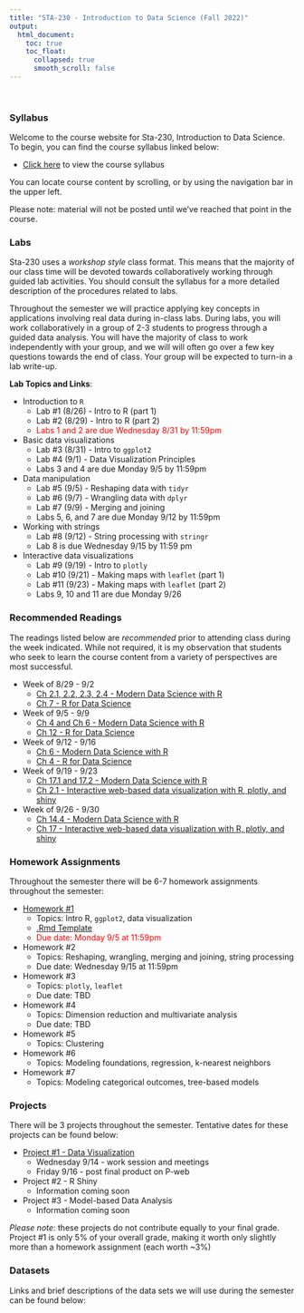```yaml
---
title: "STA-230 - Introduction to Data Science (Fall 2022)"
output:
  html_document:
    toc: true
    toc_float:
      collapsed: true
      smooth_scroll: false
---
```


$~$

### Syllabus

Welcome to the course website for Sta-230, Introduction to Data Science. To begin, you can find the course syllabus linked below:

- [Click here](syllabus230f22.html) to view the course syllabus

You can locate course content by scrolling, or by using the navigation bar in the upper left.  

Please note: material will not be posted until we've reached that point in the course.

### Labs

Sta-230 uses a *workshop style* class format. This means that the majority of our class time will be devoted towards collaboratively working through guided lab activities. You should consult the syllabus for a more detailed description of the procedures related to labs.


Throughout the semester we will practice applying key concepts in applications involving real data during in-class labs.  During labs, you will work collaboratively in a group of 2-3 students to progress through a guided data analysis.  You will have the majority of class to work independently with your group, and we will will often go over a few key questions towards the end of class.  Your group will be expected to turn-in a lab write-up.

**Lab Topics and Links**:

- Introduction to `R`
    - Lab #1 (8/26) - Intro to R (part 1)
    - Lab #2 (8/29) - Intro to R (part 2)
    - <span style="color: red;"> Labs 1 and 2 are due Wednesday 8/31 by 11:59pm \span
- Basic data visualizations
    - Lab #3 (8/31) - Intro to `ggplot2`
    - Lab #4 (9/1) - Data Visualization Principles
    - Labs 3 and 4 are due Monday 9/5 by 11:59pm
- Data manipulation
    - Lab #5 (9/5) - Reshaping data with `tidyr`
    - Lab #6 (9/7) - Wrangling data with `dplyr`
    - Lab #7 (9/9) - Merging and joining
    - Labs 5, 6, and 7 are due Monday 9/12 by 11:59pm
- Working with strings
    - Lab #8 (9/12) - String processing with `stringr`
    - Lab 8 is due Wednesday 9/15 by 11:59 pm
- Interactive data visualizations
    - Lab #9 (9/19) - Intro to `plotly`
    - Lab #10 (9/21) - Making maps with `leaflet` (part 1)
    - Lab #11 (9/23) - Making maps with `leaflet` (part 2)
    - Labs 9, 10 and 11 are due Monday 9/26

### Recommended Readings

The readings listed below are *recommended* prior to attending class during the week indicated. While not required, it is my observation that students who seek to learn the course content from a variety of perspectives are most successful.

- Week of 8/29 - 9/2 
    - [Ch 2.1, 2.2, 2.3, 2.4 - Modern Data Science with R](https://mdsr-book.github.io/mdsr2e/ch-vizI.html)
    - [Ch 7 - R for Data Science](https://r4ds.had.co.nz/exploratory-data-analysis.html)
- Week of 9/5 - 9/9
    - [Ch 4 and Ch 6 - Modern Data Science with R](https://mdsr-book.github.io/mdsr2e/ch-dataI.html)
    - [Ch 12 - R for Data Science](https://r4ds.had.co.nz/tidy-data.html)
- Week of 9/12 - 9/16
    - [Ch 6 - Modern Data Science with R](https://mdsr-book.github.io/mdsr2e/ch-join.html)
    - [Ch 4 - R for Data Science](https://r4ds.had.co.nz/strings.html)
- Week of 9/19 - 9/23
    - [Ch 17.1 and 17.2 - Modern Data Science with R](https://mdsr-book.github.io/mdsr2e/ch-spatial.html#motivation-whats-so-great-about-geospatial-data)
    - [Ch 2.1 - Interactive web-based data visualization with R, plotly, and shiny](https://plotly-r.com/overview.html#intro-plotly)
- Week of 9/26 - 9/30
    - [Ch 14.4 - Modern Data Science with R](https://mdsr-book.github.io/mdsr2e/ch-vizIII.html#sec:shiny)
    - [Ch 17 - Interactive web-based data visualization with R, plotly, and shiny](https://plotly-r.com/linking-views-with-shiny.html)

### Homework Assignments

Throughout the semester there will be 6-7 homework assignments throughout the semester:

- [Homework #1](s230f22/hw1.html) 
    - Topics: Intro R, `ggplot2`, data visualization
    - [.Rmd Template](s230f22/hw1.Rmd)
    - <span style="color: red;"> Due date: Monday 9/5 at 11:59pm \span
- Homework #2
    - Topics: Reshaping, wrangling, merging and joining, string processing
    - Due date: Wednesday 9/15 at 11:59pm
- Homework #3
    - Topics: `plotly`, `leaflet`
    - Due date: TBD
- Homework #4
    - Topics: Dimension reduction and multivariate analysis
    - Due date: TBD
- Homework #5
    - Topics: Clustering 
- Homework #6
    - Topics: Modeling foundations, regression, k-nearest neighbors
- Homework #7
    - Topics: Modeling categorical outcomes, tree-based models

    
### Projects

There will be 3 projects throughout the semester. Tentative dates for these projects can be found below:

- [Project #1 - Data Visualization](s230f22/project1.html)
    - Wednesday 9/14 - work session and meetings
    - Friday 9/16 - post final product on P-web
- Project #2 - R Shiny
    - Information coming soon
- Project #3 - Model-based Data Analysis
    - Information coming soon

*Please note*: these projects do not contribute equally to your final grade. Project #1 is only 5% of your overall grade, making it worth only slightly more than a homework assignment (each worth ~3%)

### Datasets

Links and brief descriptions of the data sets we will use during the semester can be found below: